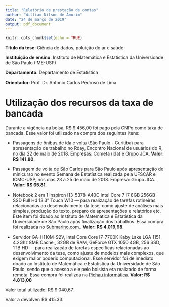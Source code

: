 ```yaml
---
title: "Relatório de prestação de contas"
author: "William Nilson de Amorim"
date: "24 de março de 2019"
output: pdf_document
---
```


```r
knitr::opts_chunk$set(echo = TRUE)
```

**Título da tese**: Ciência de dados, poluição do ar e saúde

**Instituição de ensino**: Instituto de Matemática e Estatística da Universidade de São Paulo (IME-USP)

**Departamento**: Departamento de Estatística

**Orientador**: Prof. Dr. Antonio Carlos Pedroso de Lima

# Utilização dos recursos da taxa de bancada

Durante a vigência da bolsa, R$ 9.456,00 foi pago pela CNPq como taxa de bancada. Esse valor foi utilizado na compra dos seguintes itens:

- Passagens de ônibus de ida e volta (São Paulo - Curitiba) para apresentação de trabalho no Rday, Encontro Nacional de usuários do R, no dia 22 de maio de 2018. Empresas: Cometa (ida) e Grupo JCA. **Valor: R$ 141.80**.

- Passagem de volta de São Carlos para São Paulo após apresentação de minicurso no evento Semana de Estatística realizada pela UFSCAR e ICMC-USP, nos dias 23 a 25 de maio de 2018. Empresa: Grupo JCA. **Valor: R$ 65.81**.

- Notebook 2 em 1 Inspiron I13-5378-A40C Intel Core 7 I7 8GB 256GB SSD Full Hd 13.3" Touch W10 --- para realização de tarefas rotineiras relacionadas ao desenvolvimento da tese, como ajuste de análises mais simples, produção do texto, preparo de apresentações e relatórios etc. Este item foi doado ao Instituto de Matemática e Estatística da Universidade de São Paulo após finalização dos trabalhos. Essa compra foi realizada no [Submarino.com.](https://www.submarino.com.br). **Valor: R$ 4.019,98**.

- Servidor GA-H110M-S2V, Intel Core Core I7-7700K Kaby Lake LGA 1151 4.2Ghz 8MB Cache,, 32GB de RAM, GeForce GTX 1050 4GB, 256 SSD, 1TB HD --- para realização de tarefas específicas relacionadas ao desenvolvimento da tese, como ajuste de modelos mais complexos, que exigem maior poderio computacional. Esse servidor foi de imediato doado ao Instituto de Matemática e Estatística da Universidade de São Paulo, sendo que o acesso a ele pelo bolsista era realizado de forma remota. Essa compra foi realizda na [Pichau informática](https://www.pichau.com.br/). **Valor: R$ 4.813,08**

Valor total utilizado: R$ 9.040,67.

Valor a devolver: R$ 415.33.